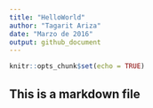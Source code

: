 ```yaml
---
title: "HelloWorld"
author: "Tagarit Ariza"
date: "Marzo de 2016"
output: github_document
---
```


```r
knitr::opts_chunk$set(echo = TRUE)
```

## This is a markdown file

